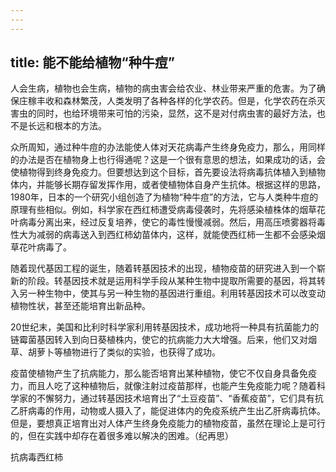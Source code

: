 ```yaml
---
---
---
```

title: 能不能给植物“种牛痘”
---




人会生病，植物也会生病，植物的病虫害会给农业、林业带来严重的危害。为了确保庄稼丰收和森林繁茂，人类发明了各种各样的化学农药。但是，化学农药在杀灭害虫的同时，也给环境带来可怕的污染，显然，这不是对付病虫害的最好方法，也不是长远和根本的方法。

众所周知，通过种牛痘的办法能使人体对天花病毒产生终身免疫力，那么，用同样的办法是否在植物身上也行得通呢？这是一个很有意思的想法，如果成功的话，会使植物得到终身免疫力。但要想达到这个目标，首先要设法将病毒抗体植入到植物体内，并能够长期存留发挥作用，或者使植物体自身产生抗体。根据这样的思路，1980年，日本的一个研究小组创造了为植物“种牛痘”的方法，它与人类种牛痘的原理有些相似。例如，科学家在西红柿遭受病毒侵袭时，先将感染植株体的烟草花叶病毒分离出来，经过反复培养，使它的毒性慢慢减弱。然后，用高压喷雾器将毒性大为减弱的病毒送入到西红柿幼苗体内，这样，就能使西红柿一生都不会感染烟草花叶病毒了。

随着现代基因工程的诞生，随着转基因技术的出现，植物疫苗的研究进入到一个崭新的阶段。转基因技术就是运用科学手段从某种生物中提取所需要的基因，将其转入另一种生物中，使其与另一种生物的基因进行重组。利用转基因技术可以改变动植物性状，甚至还能培育出新品种。

20世纪末，美国和比利时科学家利用转基因技术，成功地将一种具有抗菌能力的链霉菌基因转入到向日葵植株内，使它的抗病能力大大增强。后来，他们又对烟草、胡萝卜等植物进行了类似的实验，也获得了成功。

疫苗使植物产生了抗病能力，那么能否培育出某种植物，使它不仅自身具备免疫力，而且人吃了这种植物后，就像注射过疫苗那样，也能产生免疫能力呢？随着科学家的不懈努力，通过转基因技术培育出了“土豆疫苗”、“香蕉疫苗”，它们具有抗乙肝病毒的作用，动物或人摄入了，能促进体内的免疫系统产生出乙肝病毒抗体。但是，要想真正培育出对人体产生终身免疫能力的植物疫苗，虽然在理论上是可行的，但在实践中却存在着很多难以解决的困难。（纪再思）

抗病毒西红柿